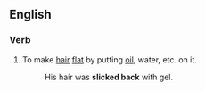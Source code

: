 ==English==

===Verb===
{{en-verb|slicks back|slicking back|slicked back}}

# To make [[hair]] [[flat]] by putting [[oil]], water, etc. on it.
#:His hair was '''slicked back''' with gel.
